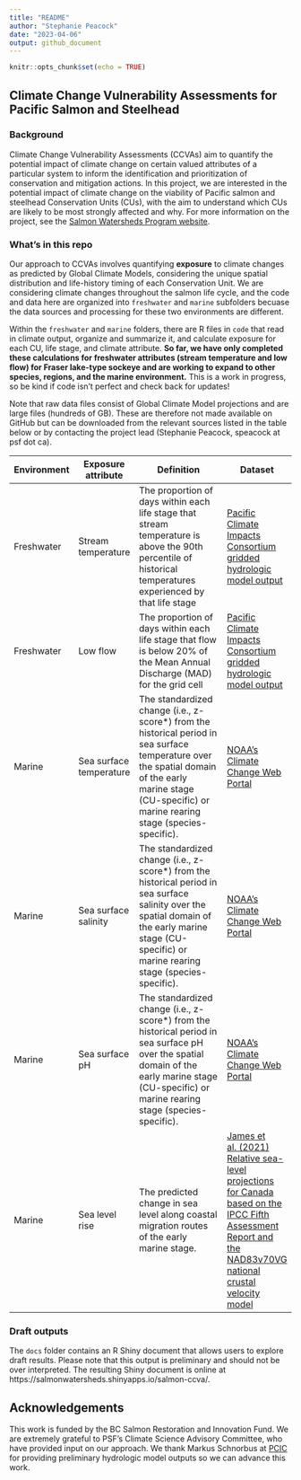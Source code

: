 ```yaml
---
title: "README"
author: "Stephanie Peacock"
date: "2023-04-06"
output: github_document
---
```


```r
knitr::opts_chunk$set(echo = TRUE)
```

## Climate Change Vulnerability Assessments for Pacific Salmon and Steelhead

### Background
Climate Change Vulnerability Assessments (CCVAs) aim to quantify the potential impact of climate change on certain valued attributes of a particular system to inform the identification and prioritization of conservation and mitigation actions. In this project, we are interested in the potential impact of climate change on the viability of Pacific salmon and steelhead Conservation Units (CUs), with the aim to understand which CUs are likely to be most strongly affected and why.  For more information on the project, see the [Salmon Watersheds Program website](https://salmonwatersheds.ca/project/ps13/).

### What's in this repo
Our approach to CCVAs involves quantifying **exposure** to climate changes as predicted by Global Climate Models, considering the unique spatial distribution and life-history timing of each Conservation Unit. We are considering climate changes throughout the salmon life cycle, and the code and data here are organized into `freshwater` and `marine` subfolders becuase the data sources and processing for these two environments are different.

Within the `freshwater` and `marine` folders, there are R files in `code` that  read in climate output, organize and summarize it, and calculate exposure for each CU, life stage, and climate attribute. **So far, we have only completed these calculations for freshwater attributes (stream temperature and low flow) for Fraser lake-type sockeye and are working to expand to other species, regions, and the marine environment.** This is a work in progress, so be kind if code isn't perfect and check back for updates!

Note that raw data files consist of Global Climate Model projections and are large files (hundreds of GB). These are therefore not made available on GitHub but can be downloaded from the relevant sources listed in the table below or by contacting the project lead (Stephanie Peacock, speacock at psf dot ca).

| Environment | Exposure attribute | Definition | Dataset |
| ------------ | ------------ | -------------------------------- | ------------ |
| Freshwater | Stream temperature | The proportion of days within each life stage that stream temperature is above the 90th percentile of historical temperatures experienced by that life stage | [Pacific Climate Impacts Consortium gridded hydrologic model output](https://www.pacificclimate.org/data/gridded-hydrologic-model-output) |
| Freshwater | Low flow | The proportion of days within each life stage that flow is below 20% of the Mean Annual Discharge (MAD) for the grid cell | [Pacific Climate Impacts Consortium gridded hydrologic model output](https://www.pacificclimate.org/data/gridded-hydrologic-model-output) |
| Marine | Sea surface temperature | The standardized change (i.e., z-score*) from the historical period in sea surface temperature over the spatial domain of the early marine stage (CU-specific) or marine rearing stage (species-specific). | [NOAA's Climate Change Web Portal](https://psl.noaa.gov/ipcc/ocn/ccwp.html) |
| Marine | Sea surface salinity | The standardized change (i.e., z-score*) from the historical period in sea surface salinity over the spatial domain of the early marine stage (CU-specific) or marine rearing stage (species-specific). | [NOAA's Climate Change Web Portal](https://psl.noaa.gov/ipcc/ocn/ccwp.html) |
| Marine | Sea surface pH | The standardized change (i.e., z-score*) from the historical period in sea surface pH over the spatial domain of the early marine stage (CU-specific) or marine rearing stage (species-specific). | [NOAA's Climate Change Web Portal](https://psl.noaa.gov/ipcc/ocn/ccwp.html) |
| Marine | Sea level rise | The predicted change in sea level along coastal migration routes of the early marine stage. | [James et al. (2021) Relative sea-level projections for Canada based on the IPCC Fifth Assessment Report and the NAD83v70VG national crustal velocity model](https://geoscan.nrcan.gc.ca/starweb/geoscan/servlet.starweb?path=geoscan/fulle.web&search1=R=327878) |
<!-- | Freshwater | Beneficial high flows | The change in return interval (in years) for an instantaneous high flow equal to a historical 10-year flood event. | [Pacific Climate Impacts Consortium gridded hydrologic model output](https://www.pacificclimate.org/data/gridded-hydrologic-model-output) | -->
<!-- | Freshwater | Damaging high flows | The change in the exceedance probability for an instantaneous high flow equal to a historical 100-year flood event. | [Pacific Climate Impacts Consortium gridded hydrologic model output](https://www.pacificclimate.org/data/gridded-hydrologic-model-output) | -->

### Draft outputs

The `docs` folder contains an R Shiny document that allows users to explore draft results. Please note that this output is preliminary and should not be over interpreted. The resulting Shiny document is online at https://salmonwatersheds.shinyapps.io/salmon-ccva/.

## Acknowledgements

This work is funded by the BC Salmon Restoration and Innovation Fund. We are extremely grateful to PSF's Climate Science Advisory Committee, who have provided input on our approach. We thank Markus Schnorbus at [PCIC](www.pacificclimate.org) for providing preliminary hydrologic model outputs so we can advance this work.
